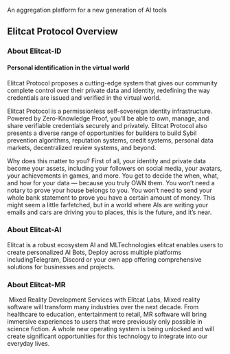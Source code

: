 An aggregation platform for a new generation of AI tools
## Elitcat Protocol Overview
### About Elitcat-ID
#### Personal identification in the virtual world
Elitcat Protocol proposes a cutting-edge system that gives our community complete control over their private data and identity, redefining the way credentials are issued and verified in the virtual world.

Elitcat Protocol is a permissionless self-sovereign identity infrastructure. Powered by Zero-Knowledge Proof, you’ll be able to own, manage, and share verifiable credentials securely and privately. Elitcat Protocol also presents a diverse range of opportunities for builders to build Sybil prevention algorithms, reputation systems, credit systems, personal data markets, decentralized review systems, and beyond.

Why does this matter to you? First of all, your identity and private data become your assets, including your followers on social media, your avatars, your achievements in games, and more. You get to decide the when, what, and how for your data — because you truly OWN them. You won’t need a notary to prove your house belongs to you. You won’t need to send your whole bank statement to prove you have a certain amount of money. This might seem a little farfetched, but in a world where AIs are writing your emails and cars are driving you to places, this is the future, and it’s near.
### About Elitcat-AI
Elitcat is a robust ecosystem Al and MLTechnologies elitcat enables users to create personalized Al Bots, Deploy across multiple platforms includingTelegram, Discord or your own app offering comprehensive solutions for businesses and projects.

### About Elitcat-MR
 Mixed Reality Development Services with Elitcat Labs,
Mixed reality software will transform many industries over the next decade. From healthcare to education, entertainment to retail, MR software will bring immersive experiences to users that were previously only possible in science fiction. A whole new operating system is being unlocked and will create significant opportunities for this technology to integrate into our everyday lives.
